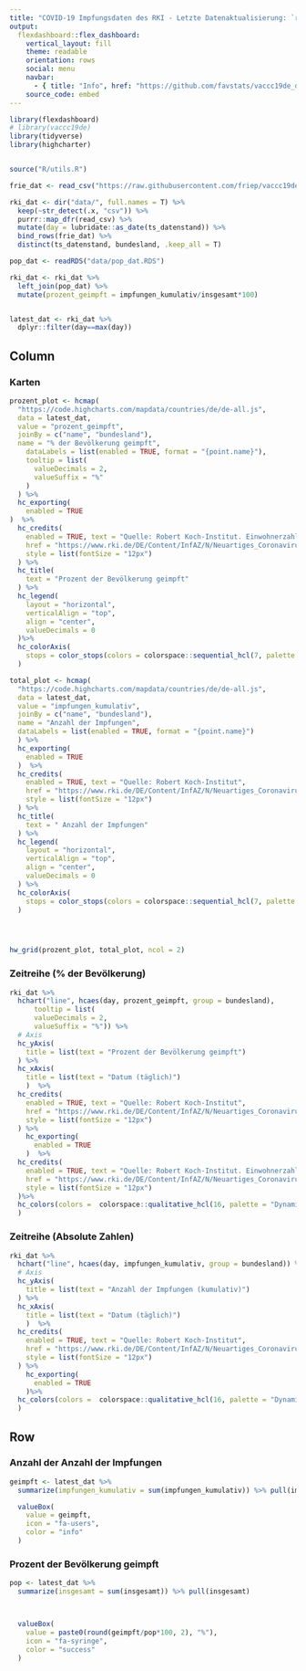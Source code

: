 ```yaml
---
title: "COVID-19 Impfungsdaten des RKI - Letzte Datenaktualisierung: `r Sys.time()`"
output: 
  flexdashboard::flex_dashboard:
    vertical_layout: fill
    theme: readable
    orientation: rows
    social: menu
    navbar:
      - { title: "Info", href: "https://github.com/favstats/vaccc19de_dashboard", align: right }
    source_code: embed
---
```




```r
library(flexdashboard)
# library(vaccc19de)
library(tidyverse)
library(highcharter)


source("R/utils.R")

frie_dat <- read_csv("https://raw.githubusercontent.com/friep/vaccc19de_rki_data/main/data/cumulative_time_series.csv")

rki_dat <- dir("data/", full.names = T) %>% 
  keep(~str_detect(.x, "csv")) %>% 
  purrr::map_dfr(read_csv) %>% 
  mutate(day = lubridate::as_date(ts_datenstand)) %>%
  bind_rows(frie_dat) %>% 
  distinct(ts_datenstand, bundesland, .keep_all = T)

pop_dat <- readRDS("data/pop_dat.RDS")

rki_dat <- rki_dat %>% 
  left_join(pop_dat) %>% 
  mutate(prozent_geimpft = impfungen_kumulativ/insgesamt*100)


latest_dat <- rki_dat %>% 
  dplyr::filter(day==max(day))
```






Column {.tabset}
-----------------------------------------------------------------------


### Karten

```r
    
prozent_plot <- hcmap(
  "https://code.highcharts.com/mapdata/countries/de/de-all.js",
  data = latest_dat,
  value = "prozent_geimpft",
  joinBy = c("name", "bundesland"),
  name = "% der Bevölkerung geimpft",
    dataLabels = list(enabled = TRUE, format = "{point.name}"),
    tooltip = list(
      valueDecimals = 2,
      valueSuffix = "%"
    )
  ) %>%
  hc_exporting(
    enabled = TRUE
)  %>% 
  hc_credits(
    enabled = TRUE, text = "Quelle: Robert Koch-Institut. Einwohnerzahlen vom 31.12.2019 (Statistisches Bundesamt)",
    href = "https://www.rki.de/DE/Content/InfAZ/N/Neuartiges_Coronavirus/Daten/Impfquoten-Tab.html",
    style = list(fontSize = "12px")
  ) %>%
  hc_title(
    text = "Prozent der Bevölkerung geimpft"
  ) %>% 
  hc_legend(
    layout = "horizontal",
    verticalAlign = "top",
    align = "center",
    valueDecimals = 0
  )%>%
  hc_colorAxis(
    stops = color_stops(colors = colorspace::sequential_hcl(7, palette = "Blues 3", rev = T))
  )

total_plot <- hcmap(
  "https://code.highcharts.com/mapdata/countries/de/de-all.js",
  data = latest_dat,
  value = "impfungen_kumulativ",
  joinBy = c("name", "bundesland"),
  name = "Anzahl der Impfungen",
  dataLabels = list(enabled = TRUE, format = "{point.name}")
  ) %>%
  hc_exporting(
    enabled = TRUE
  )  %>% 
  hc_credits(
    enabled = TRUE, text = "Quelle: Robert Koch-Institut",
    href = "https://www.rki.de/DE/Content/InfAZ/N/Neuartiges_Coronavirus/Daten/Impfquoten-Tab.html",
    style = list(fontSize = "12px")
  ) %>%
  hc_title(
    text = " Anzahl der Impfungen"
  ) %>% 
  hc_legend(
    layout = "horizontal",
    verticalAlign = "top",
    align = "center",
    valueDecimals = 0
  ) %>%
  hc_colorAxis(
    stops = color_stops(colors = colorspace::sequential_hcl(7, palette = "Mint", rev = T))
  )




hw_grid(prozent_plot, total_plot, ncol = 2)

```



<!-- {data-width=600} -->



### Zeitreihe (% der Bevölkerung)

```r
rki_dat %>% 
  hchart("line", hcaes(day, prozent_geimpft, group = bundesland),
      tooltip = list(
      valueDecimals = 2,
      valueSuffix = "%")) %>%
  # Axis
  hc_yAxis(
    title = list(text = "Prozent der Bevölkerung geimpft")
  ) %>% 
  hc_xAxis(
    title = list(text = "Datum (täglich)")
    )  %>% 
  hc_credits(
    enabled = TRUE, text = "Quelle: Robert Koch-Institut",
    href = "https://www.rki.de/DE/Content/InfAZ/N/Neuartiges_Coronavirus/Daten/Impfquoten-Tab.html",
    style = list(fontSize = "12px")
  ) %>% 
    hc_exporting(
      enabled = TRUE
    )  %>% 
  hc_credits(
    enabled = TRUE, text = "Quelle: Robert Koch-Institut. Einwohnerzahlen vom 31.12.2019 (Statistisches Bundesamt)",
    href = "https://www.rki.de/DE/Content/InfAZ/N/Neuartiges_Coronavirus/Daten/Impfquoten-Tab.html",
    style = list(fontSize = "12px")
  )%>%
  hc_colors(colors =  colorspace::qualitative_hcl(16, palette = "Dynamic", rev = T)
  )


```



### Zeitreihe (Absolute Zahlen)

```r
rki_dat %>% 
  hchart("line", hcaes(day, impfungen_kumulativ, group = bundesland)) %>%
  # Axis
  hc_yAxis(
    title = list(text = "Anzahl der Impfungen (kumulativ)")
  ) %>% 
  hc_xAxis(
    title = list(text = "Datum (täglich)")
    )  %>% 
  hc_credits(
    enabled = TRUE, text = "Quelle: Robert Koch-Institut",
    href = "https://www.rki.de/DE/Content/InfAZ/N/Neuartiges_Coronavirus/Daten/Impfquoten-Tab.html",
    style = list(fontSize = "12px")
  ) %>% 
    hc_exporting(
      enabled = TRUE
    )%>%
  hc_colors(colors =  colorspace::qualitative_hcl(16, palette = "Dynamic", rev = T)
  )

```




Row
-----------------------------------------------------------------------

### Anzahl der Anzahl der Impfungen {.value-box}

```r


geimpft <- latest_dat %>% 
  summarize(impfungen_kumulativ = sum(impfungen_kumulativ)) %>% pull(impfungen_kumulativ)

  valueBox(
    value = geimpft,
    icon = "fa-users",
    color = "info"
  )
```


### Prozent der Bevölkerung geimpft {.value-box}

```r


pop <- latest_dat %>% 
  summarize(insgesamt = sum(insgesamt)) %>% pull(insgesamt)



  valueBox(
    value = paste0(round(geimpft/pop*100, 2), "%"),
    icon = "fa-syringe",
    color = "success"
  )
```
